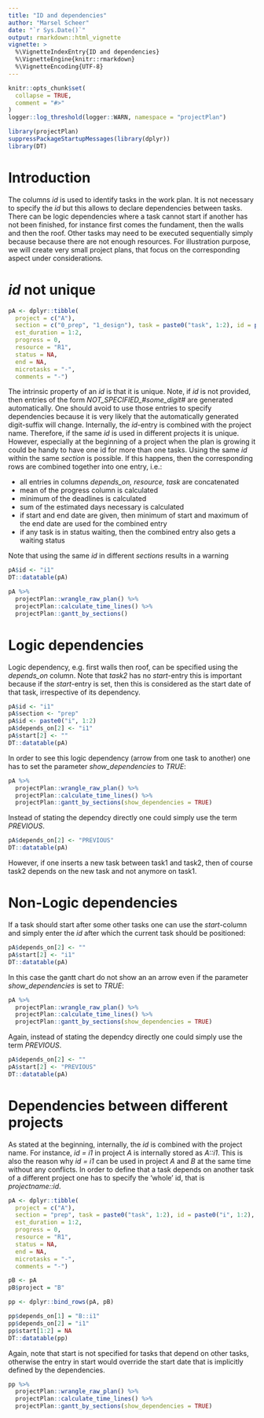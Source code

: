 ```yaml
---
title: "ID and dependencies"
author: "Marsel Scheer"
date: "`r Sys.Date()`"
output: rmarkdown::html_vignette
vignette: >
  %\VignetteIndexEntry{ID and dependencies}
  %\VignetteEngine{knitr::rmarkdown}
  %\VignetteEncoding{UTF-8}
---
```


```r
knitr::opts_chunk$set(
  collapse = TRUE,
  comment = "#>"
)
logger::log_threshold(logger::WARN, namespace = "projectPlan")

library(projectPlan)
suppressPackageStartupMessages(library(dplyr))
library(DT)
```

# Introduction

The columns *id* is used to identify tasks in the work plan. It is not necessary to specify
the *id* but this allows to declare dependencies between
tasks. There can be logic dependencies where a task cannot start if another has not been finished, for instance
first comes the fundament, then the walls and then the roof. Other tasks may need to be executed
sequentially simply because because there are not enough resources.
For illustration purpose, we will create very small project plans, that focus on the corresponding aspect 
under considerations.

# *id* not unique 

```r
pA <- dplyr::tibble(
  project = c("A"), 
  section = c("0_prep", "1_design"), task = paste0("task", 1:2), id = paste0("i", 1:2), start = "TODAY", depends_on = "", deadline = NA,
  est_duration = 1:2,
  progress = 0, 
  resource = "R1",
  status = NA,
  end = NA,
  microtasks = "-",
  comments = "-")
```

The intrinsic property of an *id* is that it is unique. Note, if *id* is not provided, then entries of the form *NOT_SPECIFIED_#some_digit#*
are generated automatically. One should avoid to use those entries to specify dependencies because it is very likely that the
automatically generated digit-suffix will change. Internally, the *id*-entry is combined with the project name.
Therefore, if the same *id* is used in different projects it is unique.
However, especially at the beginning of a project when the plan is growing it could be handy to have one id for more than one tasks. 
Using the same *id* within the same *section* is possible. If this happens, then the corresponding rows are combined
together into one entry, i.e.:

* all entries in columns *depends_on, resource, task* are concatenated
* mean of the progress column is calculated
* minimum of the deadlines is calculated
* sum of the estimated days necessary is calculated
* if start and end date are given, then minimum of start and maximum of the end date are used for the combined entry
* if any task is in status waiting, then the combined entry also gets a waiting status

Note that using the same *id* in different *sections* results in a warning

```r
pA$id <- "i1"
DT::datatable(pA)
```

```r
pA %>% 
  projectPlan::wrangle_raw_plan() %>% 
  projectPlan::calculate_time_lines() %>% 
  projectPlan::gantt_by_sections()
```

# Logic dependencies

Logic dependency, e.g. first walls then roof, can be specified using the *depends_on* column. 
Note that *task2* has no *start*-entry this is important because if the *start*-entry is set,
then this is considered as the start date of that task, irrespective of its dependency.

```r
pA$id <- "i1"
pA$section <- "prep"
pA$id <- paste0("i", 1:2)
pA$depends_on[2] <- "i1"
pA$start[2] <- ""
DT::datatable(pA)
```

In order to see this logic dependency (arrow from one task to another) one has to set the parameter *show_dependencies* to 
*TRUE*:

```r
pA %>% 
  projectPlan::wrangle_raw_plan() %>% 
  projectPlan::calculate_time_lines() %>% 
  projectPlan::gantt_by_sections(show_dependencies = TRUE)
```

Instead of stating the dependcy directly one could simply use the term *PREVIOUS*. 

```r
pA$depends_on[2] <- "PREVIOUS"
DT::datatable(pA)
```

However, if one inserts a new task between task1 and task2, then of course task2 
depends on the new task and not anymore on task1.

# Non-Logic dependencies

If a task should start after some other tasks one can use the *start*-column and simply
enter the *id* after which the current task should be positioned:

```r
pA$depends_on[2] <- ""
pA$start[2] <- "i1"
DT::datatable(pA)
```

In this case the gantt chart do not show an an arrow even if the parameter *show_dependencies* is set to *TRUE*:

```r
pA %>% 
  projectPlan::wrangle_raw_plan() %>% 
  projectPlan::calculate_time_lines() %>% 
  projectPlan::gantt_by_sections(show_dependencies = TRUE)
```


Again, instead of stating the dependcy directly one could simply use the term *PREVIOUS*. 

```r
pA$depends_on[2] <- ""
pA$start[2] <- "PREVIOUS"
DT::datatable(pA)
```


# Dependencies between different projects

As stated at the beginning, internally, the *id* is combined with the project name. For instance, *id = i1* in
project *A* is internally stored as *A::i1*. This is also the reason why *id = i1* can be used in project *A* and
*B* at the same time without any conflicts. In order to define that a task depends on another task of a different 
project one has to specify the 'whole' id, that is *projectname::id*.

```r
pA <- dplyr::tibble(
  project = c("A"), 
  section = "prep", task = paste0("task", 1:2), id = paste0("i", 1:2), start = "TODAY", depends_on = "", deadline = NA,
  est_duration = 1:2,
  progress = 0, 
  resource = "R1",
  status = NA,
  end = NA,
  microtasks = "-",
  comments = "-")

pB <- pA
pB$project = "B"

pp <- dplyr::bind_rows(pA, pB)

pp$depends_on[1] = "B::i1"
pp$depends_on[2] = "i1"
pp$start[1:2] = NA
DT::datatable(pp)
```

Again, note that start is not specified for tasks that depend on other tasks, otherwise the entry in start would
override the start date that is implicitly defined by the dependencies.


```r
pp %>% 
  projectPlan::wrangle_raw_plan() %>% 
  projectPlan::calculate_time_lines() %>% 
  projectPlan::gantt_by_sections(show_dependencies = TRUE)
```

